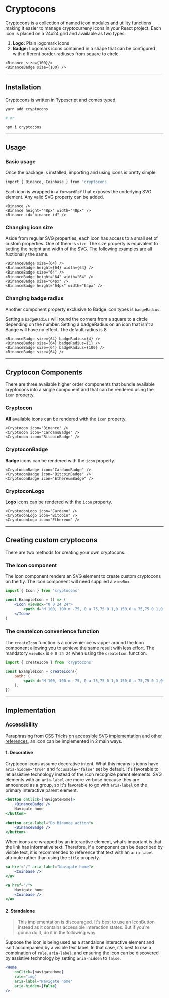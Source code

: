 # Cryptocons

Cryptocons is a collection of named icon modules and utility functions making it easier to manage cryptocurreny icons in your React project. Each icon is placed on a 24x24 grid and available as two types:

1. **Logo:** Plain logomark icons
1. **Badge:** Logomark icons contained in a shape that can be configured
   with different border radiuses from square to circle.

```react-live
<Binance size={100}/>
<BinanceBadge size={100} />
```

---

## Installation

Cryptocons is written in Typescript and comes typed.

```bash
yarn add cryptocons

# or

npm i cryptocons
```

---

## Usage

### Basic usage

Once the package is installed, importing and using icons is pretty simple.

```bash
import { Binance, Coinbase } from 'cryptocons
```

Each icon is wrapped in a `forwardRef` that exposes the underlying SVG element. Any valid SVG property can be added.

```react-live
<Binance />
<Binance height="48px" width="48px" />
<Binance id="binance-id" />
```

### Changing icon size

Aside from regular SVG properties, each icon has access to a small set of custom properties. One of them is `size`. The size property is equivalent to setting the height and width of the SVG. The following examples are all fuctionally the same.

```react-live
<BinanceBadge size={64} />
<BinanceBadge height={64} width={64} />
<BinanceBadge size="64" />
<BinanceBadge height="64" width="64" />
<BinanceBadge size="64px" />
<BinanceBadge height="64px" width="64px" />
```

### Changing badge radius

Another component property exclusive to Badge icon types is `badgeRadius`.

Setting a `badgeRadius` will round the corners from a square to a circle depending on the number. Setting a badgeRadius on an icon that isn&apos;t a Badge will have no effect. The default radius is 8.

```react-live
<BinanceBadge size={64} badgeRadius={4} />
<BinanceBadge size={64} badgeRadius={1} />
<BinanceBadge size={64} badgeRadius={100} />
<BinanceBadge size={64} />
```

---

## Cryptocon Components

There are three available higher order components that bundle available
cryptocons into a single component and that can be rendered using the `icon` property.

### Cryptocon

**All** available icons can be rendered with the `icon` property.

```react-live
<Cryptocon icon="Binance" />
<Cryptocon icon="CardanoBadge" />
<Cryptocon icon="BitcoinBadge" />
```

### CryptoconBadge

**Badge** icons can be rendered with the `icon` property.

```react-live
<CryptoconBadge icon="CardanoBadge" />
<CryptoconBadge icon="BitcoinBadge" />
<CryptoconBadge icon="EthereumBadge" />
```

### CryptoconLogo

**Logo** icons can be rendered with the `icon` property.

```react-live
<CryptoconLogo icon="Cardano" />
<CryptoconLogo icon="Bitcoin" />
<CryptoconLogo icon="Ethereum" />
```

---

## Creating custom cryptocons

There are two methods for creating your own cryptocons.

### The Icon component

The Icon component renders an SVG element to create custom cryptocons on the fly. The Icon component will need supplied a `viewBox`.

```jsx
import { Icon } from 'cryptocons'

const ExampleIcon = () => (
    <Icon viewBox="0 0 24 24">
        <path d="M 100, 100 m -75, 0 a 75,75 0 1,0 150,0 a 75,75 0 1,0 -150,0" />
    </Icon>
)
```

### The createIcon convenience function

The `createIcon` function is a convenience wrapper around the Icon component allowing you to achieve the same result with less effort. The mandatory `viewBox` is `0 0 24 24` when using the `createIcon` function.

```jsx
import { createIcon } from 'cryptocons'

const ExampleIcon = createIcon({
    path: (
        <path d="M 100, 100 m -75, 0 a 75,75 0 1,0 150,0 a 75,75 0 1,0 -150,0" />
    ),
})
```

---

## Implementation

### Accessibility

Paraphrasing from [CSS Tricks on accessible SVG implementation](https://css-tricks.com/accessible-svgs/) and [other references](https://css-tricks.com/accessible-svg-icons/), an icon can be implemented in 2 main ways.

#### 1. Decorative

Cryptocon icons assume decorative intent. What this means is icons have `aria-hidden="true"` and `focusable="false"` set by default. It's favorable to let assistive technology instead of the icon recognize parent elements. SVG elements with an `aria-label` are more verbose because they are announced as a group, so it's favorable to go with `aria-label` on the primary interactive parent element.

```jsx
<button onClick={navigateHome}>
    <BinanceBadge />
    Navigate home
</button>
```

```jsx
<button aria-label="Do Binance action">
    <BinanceBadge />
</button>
```

When icons are wrapped by an interactive element, what’s important is that the link has informative text. Therefore, if a component can be described by visible text, it is recommended to reference that text with an `aria-label` attribute rather than using the `title` property.

```jsx
<a href="/" aria-label="Navigate home">
    <Coinbase />
</a>
```

```jsx
<a href="/">
    Navigate home
    <Coinbase />
</a>
```

#### 2. Standalone

> This implementation is discouraged. It's best to use an IconButton instead as it contains accessible interaction states. But if you're gonna do it, do it in the following way.

Suppose the icon is being used as a standalone interactive element and isn't accompanied by a visible text label. In that case, it's best to use a combination of `role`, `aria-label`, and ensuring the icon can be discovered by assistive technology by setting `aria-hidden` to `false`.

```jsx
<Home
    onClick={navigateHome}
    role="img"
    aria-label="Navigate home"
    aria-hidden={false}
/>
```
